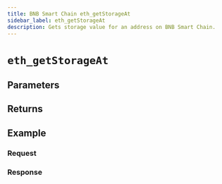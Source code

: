 ```yaml
---
title: BNB Smart Chain eth_getStorageAt
sidebar_label: eth_getStorageAt
description: Gets storage value for an address on BNB Smart Chain.
---
```




# `eth_getStorageAt`

<Description />

## Parameters


<Params />

## Returns


<Returns />

## Example


<Example />

### Request


<Request />

### Response


<Response />
